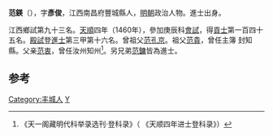 '''范鍈'''（{{bd|1430年||？}}），字'''彥俊'''，江西南昌府豐城縣人，[[明朝|明朝]]政治人物。進士出身。

江西鄉試第九十三名。[[天顺_(明朝)|天順]]四年（1460年），參加庚辰科[[會試|會試]]，得[[貢士|貢士]]第一百四十五名。[[殿試|殿試]]登[[進士|進士]]第三甲第十六名。曾祖父[[范孔京|范孔京]]。祖父[[范貴|范貴]]，曾任主簿 封知縣。父亲[[范衷_(永樂進士)|范衷]]，曾任汝州知州<ref>《天一阁藏明代科举录选刊·登科录》（ 《天顺四年进士登科录》）</ref>。另兄弟[[范鏞|范鏞]]皆為進士。

==参考==
{{reflist}}
{{明朝人物小作品}}
{{天順四年庚辰科殿試金榜}}

{{DEFAULTSORT:Fan范}}
[[Category:丰城人|Category:丰城人]]
[[Category:范姓|Y]]